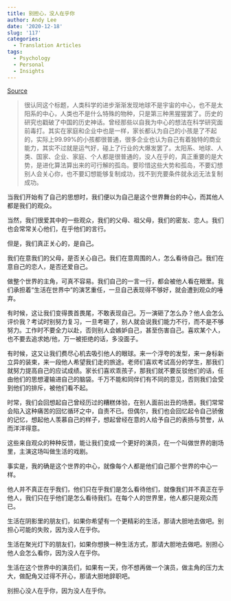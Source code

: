 ```yaml
---
title: 别担心，没人在乎你
author: Andy Lee
date: '2020-12-18'
slug: '117'
categories:
  - Translation Articles
tags:
  - Psychology
  - Personal
  - Insights
---
```


[Source](https://zhuanlan.zhihu.com/p/20034426)

> 很认同这个标题，人类科学的进步渐渐发现地球不是宇宙的中心，也不是太阳系的中心，人类也不是什么特殊的物种，只是第三种黑猩猩罢了。历史的研究也戳破了中国的历史神话。曾经那些以自我为中心的想法在科学研究面前毒打。其实在家庭和企业中也是一样，家长都认为自己的小孩是了不起的，实际上99.99%的小孩都很普通，很多企业也认为自己有着独特的商业能力，其实不过就是运气好，碰上了行业的大爆发罢了。太阳系、地球、人类、国家、企业、家庭、个人都是很普通的，没人在乎的，真正重要的是大势，是进化算法算出来的可行解的孤岛。要珍惜这些大势和孤岛，不要幻想别人会关心你，也不要幻想能够复制成功，找不到充要条件就永远无法复制成功。

当我们开始有了自己的思想时，我们便以为自己是这个世界舞台的中心，而其他人都是我们的观众。

当然，我们很爱其中的一些观众，我们的父母、祖父母，我们的密友、恋人。我们也会常常关心他们，在乎他们的言行。

但是，我们真正关心的，是自己。

我们在意我们的父母，是否关心自己。我们在意周围的人，怎么看待自己。我们在意自己的恋人，是否还爱自己。

做整个世界的主角，可真不容易。我们自己的一言一行，都会被他人看在眼里。我们承担着“生活在世界中”的演艺重任，一旦自己表现得不够好，就会遭到观众的唾弃。

有时候，这让我们变得畏首畏尾，不敢表现自己。万一演砸了怎么办？他人会怎么评价我？考试时别努力复习，一旦考砸了，别人就会说我们能力不行，而不是不够努力。工作时不要全力以赴，否则别人会嫉妒自己，甚至伤害自己。喜欢某个人，也不要去追求她/他，万一被拒绝的话，多没面子。

有时候，这又让我们费尽心机去吸引他人的眼球。来一个浮夸的发型，来一身标新立异的装束，来一段他人希望我们走的旅途。老师们喜欢考试高分的学生，那我们就努力提高自己的应试成绩。家长们喜欢乖孩子，那我们就不要反驳他们的话，任由他们的思想灌输进自己的脑袋。千万不能和同伴们有不同的意见，否则我们会受到他们的排斥，被他们看不起。

时常，我们会回想起自己曾经历过的糟糕体验，在别人面前出丑的场景。我们常常会陷入这种痛苦的回忆循环之中，自责不已。但偶尔，我们也会回忆起令自己骄傲的记忆，想起他人羡慕自己的样子，想起曾经在意的人给予自己的表扬与赞誉，从而洋洋得意。

这些来自观众的种种反馈，能让我们变成一个更好的演员，在一个叫做世界的剧场里，主演这场叫做生活的戏剧。

事实是，我的确是这个世界的中心，就像每个人都是他们自己那个世界的中心一样。

他人并不真正在乎我们，他们只在乎我们是怎么看待他们，就像我们并不真正在乎他人，我们只在乎他们是怎么看待我们。在每个人的世界里，他人都只是观众而已。

生活在阴影里的朋友们，如果你希望有一个更精彩的生活，那请大胆地去做吧。别担心可能的失败，因为没人在乎你。

生活在聚光灯下的朋友们，如果你想换一种生活方式，那请大胆地去做吧。别担心他人会怎么看你，因为没人在乎你。

生活在这个世界中的演员们，如果有一天，你不想再做一个演员，做主角的压力太大，做配角又过得不开心，那请大胆地辞职吧。

别担心没人在乎你，因为没人在乎你。
